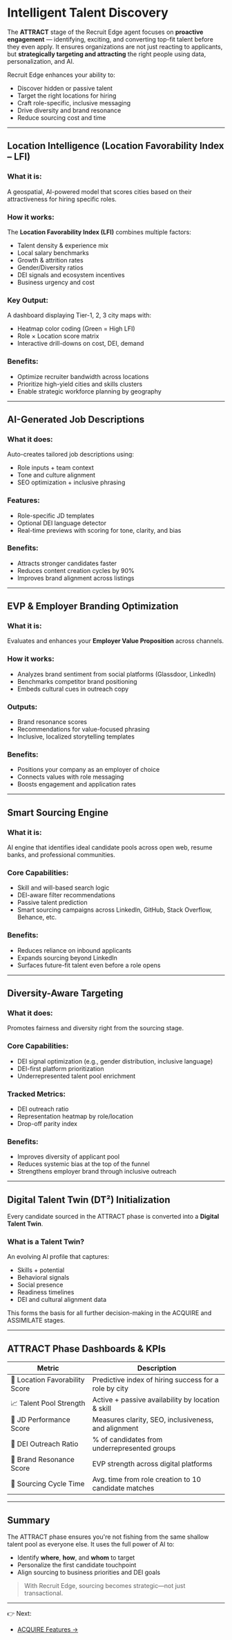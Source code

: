# Intelligent Talent Discovery

The **ATTRACT** stage of the Recruit Edge agent focuses on **proactive engagement** — identifying, exciting, and converting top-fit talent before they even apply. It ensures organizations are not just reacting to applicants, but **strategically targeting and attracting** the right people using data, personalization, and AI.

Recruit Edge enhances your ability to:
- Discover hidden or passive talent
- Target the right locations for hiring
- Craft role-specific, inclusive messaging
- Drive diversity and brand resonance
- Reduce sourcing cost and time

---

## Location Intelligence (Location Favorability Index – LFI)

### What it is:
A geospatial, AI-powered model that scores cities based on their attractiveness for hiring specific roles.

### How it works:
The **Location Favorability Index (LFI)** combines multiple factors:
- Talent density & experience mix
- Local salary benchmarks
- Growth & attrition rates
- Gender/Diversity ratios
- DEI signals and ecosystem incentives
- Business urgency and cost

### Key Output:
A dashboard displaying Tier-1, 2, 3 city maps with:
- Heatmap color coding (Green = High LFI)
- Role × Location score matrix
- Interactive drill-downs on cost, DEI, demand

### Benefits:
- Optimize recruiter bandwidth across locations
- Prioritize high-yield cities and skills clusters
- Enable strategic workforce planning by geography

---

## AI-Generated Job Descriptions

### What it does:
Auto-creates tailored job descriptions using:
- Role inputs + team context
- Tone and culture alignment
- SEO optimization + inclusive phrasing

### Features:
- Role-specific JD templates
- Optional DEI language detector
- Real-time previews with scoring for tone, clarity, and bias

### Benefits:
- Attracts stronger candidates faster
- Reduces content creation cycles by 90%
- Improves brand alignment across listings

---

## EVP & Employer Branding Optimization

### What it is:
Evaluates and enhances your **Employer Value Proposition** across channels.

### How it works:
- Analyzes brand sentiment from social platforms (Glassdoor, LinkedIn)
- Benchmarks competitor brand positioning
- Embeds cultural cues in outreach copy

### Outputs:
- Brand resonance scores
- Recommendations for value-focused phrasing
- Inclusive, localized storytelling templates

### Benefits:
- Positions your company as an employer of choice
- Connects values with role messaging
- Boosts engagement and application rates

---

## Smart Sourcing Engine

### What it is:
AI engine that identifies ideal candidate pools across open web, resume banks, and professional communities.

### Core Capabilities:
- Skill and will-based search logic
- DEI-aware filter recommendations
- Passive talent prediction
- Smart sourcing campaigns across LinkedIn, GitHub, Stack Overflow, Behance, etc.

### Benefits:
- Reduces reliance on inbound applicants
- Expands sourcing beyond LinkedIn
- Surfaces future-fit talent even before a role opens

---

## Diversity-Aware Targeting

### What it does:
Promotes fairness and diversity right from the sourcing stage.

### Core Capabilities:
- DEI signal optimization (e.g., gender distribution, inclusive language)
- DEI-first platform prioritization
- Underrepresented talent pool enrichment

### Tracked Metrics:
- DEI outreach ratio
- Representation heatmap by role/location
- Drop-off parity index

### Benefits:
- Improves diversity of applicant pool
- Reduces systemic bias at the top of the funnel
- Strengthens employer brand through inclusive outreach

---

## Digital Talent Twin (DT²) Initialization

Every candidate sourced in the ATTRACT phase is converted into a **Digital Talent Twin**.

### What is a Talent Twin?
An evolving AI profile that captures:
- Skills + potential
- Behavioral signals
- Social presence
- Readiness timelines
- DEI and cultural alignment data

This forms the basis for all further decision-making in the ACQUIRE and ASSIMILATE stages.

---

## ATTRACT Phase Dashboards & KPIs

| Metric | Description |
|--------|-------------|
| 📍 Location Favorability Score | Predictive index of hiring success for a role by city |
| 📈 Talent Pool Strength | Active + passive availability by location & skill |
| 🧲 JD Performance Score | Measures clarity, SEO, inclusiveness, and alignment |
| 🎯 DEI Outreach Ratio | % of candidates from underrepresented groups |
| 💬 Brand Resonance Score | EVP strength across digital platforms |
| 🔄 Sourcing Cycle Time | Avg. time from role creation to 10 candidate matches |

---

## Summary

The ATTRACT phase ensures you're not fishing from the same shallow talent pool as everyone else. It uses the full power of AI to:
- Identify **where**, **how**, and **whom** to target
- Personalize the first candidate touchpoint
- Align sourcing to business priorities and DEI goals

> With Recruit Edge, sourcing becomes strategic—not just transactional.

---

👉 Next:
- [ACQUIRE Features →](/RecruitEdge/features/ACQUIRE)
